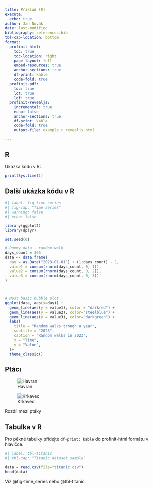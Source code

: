 ```yaml
---
title: Příklad (R)
execute:
  echo: true
author: Jan Novák
date: last-modified
bibliography: references.bib
tbl-cap-location: bottom
format:
  profinit-html:
    toc: true
    toc-location: right
    page-layout: full
    embed-resources: true
    anchor-sections: true
    df-print: kable
    code-fold: true
  profinit-pdf:
    toc: true
    lot: true
    lof: true
  profinit-revealjs:
    incremental: true
    echo: false
    anchor-sections: true
    df-print: kable
    code-fold: true
    output-file: example_r_revealjs.html

---
```


## R

Ukázka kódu v R:

```r

print(Sys.time())

```

## Další ukázka kódu v R

```r
#| label: fig-time_series
#| fig-cap: "Time series"
#| warning: false
#| echo: false

library(ggplot2)
library(dplyr)

set.seed(0)

# Dummy data - random walk
days_count = 365
data <- data.frame(
  day = as.Date("2023-01-01") + (1:days_count) - 1,
  value1 = cumsum(rnorm(days_count, 0, 1)),
  value2 = cumsum(rnorm(days_count, 0, 2)),
  value3 = cumsum(rnorm(days_count, 0, 3))
)



# Most basic bubble plot
ggplot(data, aes(x=day)) +
  geom_line(aes(y = value1), color = "darkred") + 
  geom_line(aes(y = value2), color="steelblue") + 
  geom_line(aes(y = value3), color="darkgreen") +
  labs(
    title = "Random walks trough a year",
    subtitle = "2023",
    caption = "Random walks in 2023",
    x = "Time",
    y = "Value",
  )+
  theme_classic()

```

## Ptáci

::: {#fig-birds layout-ncol=2}
![Havran](rook.jpg){#fig-rook}

![Krkavec](raven.jpg){#fig-raven}

Rozdíl mezi ptáky
:::

## Tabulka v R

Pro pěkné tabulky přidejte `df-print: kable` do profinit-html formátu v hlavičce.

```r
#| label: tbl-titanic
#| tbl-cap: "Titanic dataset sample"

data = read.csv(file="titanic.csv")
head(data)
```

Viz @fig-time_series nebo @tbl-titanic.